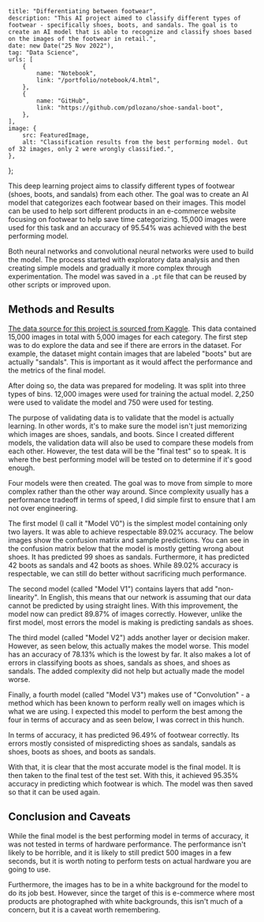     title: "Differentiating between footwear",
    description: "This AI project aimed to classify different types of footwear - specifically shoes, boots, and sandals. The goal is to create an AI model that is able to recognize and classify shoes based on the images of the footwear in retail.",
    date: new Date("25 Nov 2022"),
    tag: "Data Science",
    urls: [
        {
            name: "Notebook",
            link: "/portfolio/notebook/4.html",
        },
        {
            name: "GitHub",
            link: "https://github.com/pdlozano/shoe-sandal-boot",
        },
    ],
    image: {
        src: FeaturedImage,
        alt: "Classification results from the best performing model. Out of 32 images, only 2 were wrongly classified.",
    },
};

This deep learning project aims to classify different types of footwear (shoes, boots, and sandals)
from each other. The goal was to create an AI model that categorizes each footwear based on their
images. This model can be used to help sort different products in an e-commerce website focusing
on footwear to help save time categorizing. 15,000 images were used for this task and an accuracy of
95.54% was achieved with the best performing model.

Both neural networks and convolutional neural networks were used to build the model. The process
started with exploratory data analysis and then creating simple models and gradually it more
complex through experimentation. The model was saved in a `.pt` file that can be reused by other
scripts or improved upon.

## Methods and Results

[The data source for this project is sourced from Kaggle][0]. This data contained 15,000 images in
total with 5,000 images for each category. The first step was to do explore the data and see if
there are errors in the dataset. For example, the dataset might contain images that are labeled
"boots" but are actually "sandals". This is important as it would affect the performance and the
metrics of the final model.

<PostImage src={Image1} alt="Nine sample images from the dataset" />

After doing so, the data was prepared for modeling. It was split into three types of bins. 12,000
images were used for training the actual model. 2,250 were used to validate the model and 750 were
used for testing.

The purpose of validating data is to validate that the model is actually learning. In other words,
it's to make sure the model isn't just memorizing which images are shoes, sandals, and boots.
Since I created different models, the validation data will also be used to compare these models
from each other. However, the test data will be the "final test" so to speak. It is where the best
performing model will be tested on to determine if it's good enough.

Four models were then created. The goal was to move from simple to more complex rather than the
other way around. Since complexity usually has a performance tradeoff in terms of speed, I did
simple first to ensure that I am not over engineering.

The first model (I call it "Model V0") is the simplest model containing only two layers. It was
able to achieve respectable 89.02% accuracy. The below images show the confusion matrix and sample
predictions. You can see in the confusion matrix below that the model is mostly getting wrong about
shoes. It has predicted 99 shoes as sandals. Furthermore, it has predicted 42 boots as sandals and
42 boots as shoes. While 89.02% accuracy is respectable, we can still do better without sacrificing
much performance.

<PostImage
    src={Image2} mobile={Image2Mobile}
    alt="A confusion matrix and sample results from the first model (Model V0)"
/>

The second model (called "Model V1") contains layers that add "non-linearity". In English, this
means that our network is assuming that our data cannot be predicted by using straight lines.
With this improvement, the model now can predict 89.87% of images correctly. However, unlike
the first model, most errors the model is making is predicting sandals as shoes.

<PostImage
    src={Image3} mobile={Image3Mobile}
    alt="A confusion matrix and sample results from the first model (Model V1)"
/>

The third model (called "Model V2") adds another layer or decision maker. However, as seen
below, this actually makes the model worse. This model has an accuracy of 78.13% which is
the lowest by far. It also makes a lot of errors in classifying boots as shoes, sandals as
shoes, and shoes as sandals. The added complexity did not help but actually made the model
worse.

<PostImage
    src={Image4} mobile={Image4Mobile}
    alt="A confusion matrix and sample results from the first model (Model V2)"
/>

Finally, a fourth model (called "Model V3") makes use of "Convolution" - a method which has
been known to perform really well on images which is what we are using. I expected this
model to perform the best among the four in terms of accuracy and as seen below, I was
correct in this hunch.

In terms of accuracy, it has predicted 96.49% of footwear correctly. Its errors mostly
consisted of mispredicting shoes as sandals, sandals as shoes, boots as shoes, and
boots as sandals.

<PostImage
    src={Image5} mobile={Image5Mobile}
    alt="A confusion matrix and sample results from the first model (Model V3)"
/>

With that, it is clear that the most accurate model is the final model. It is then taken
to the final test of the test set. With this, it achieved 95.35% accuracy in predicting
which footwear is which. The model was then saved so that it can be used again.

## Conclusion and Caveats

While the final model is the best performing model in terms of accuracy, it was not tested
in terms of hardware performance. The performance isn't likely to be horrible, and it is
likely to still predict 500 images in a few seconds, but it is worth noting to perform
tests on actual hardware you are going to use.

Furthermore, the images has to be in a white background for the model to do its job best.
However, since the target of this is e-commerce where most products are photographed with
white backgrounds, this isn't much of a concern, but it is a caveat worth remembering.

[0]: https://www.kaggle.com/datasets/hasibalmuzdadid/shoe-vs-sandal-vs-boot-dataset-15k-images

